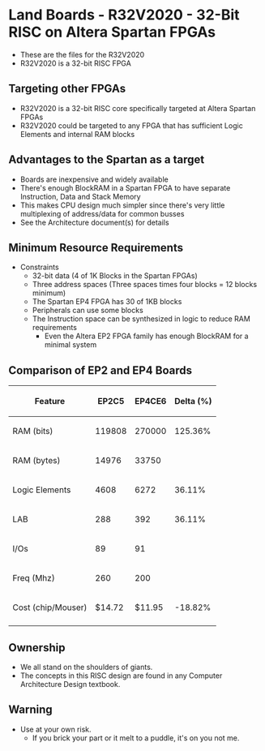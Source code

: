 = Land Boards - R32V2020 - 32-Bit RISC on Altera Spartan FPGAs =

* These are the files for the R32V2020
* R32V2020 is a 32-bit RISC FPGA

== Targeting other FPGAs ==

* R32V2020 is a 32-bit RISC core specifically targeted at Altera Spartan FPGAs
* R32V2020 could be targeted to any FPGA that has sufficient Logic Elements and internal RAM blocks

== Advantages to the Spartan as a target ==

* Boards are inexpensive and widely available
* There's enough BlockRAM in a Spartan FPGA to have separate Instruction, Data and Stack Memory
* This makes CPU design much simpler since there's very little multiplexing of address/data for common busses
* See the Architecture document(s) for details

== Minimum Resource Requirements ==

* Constraints
** 32-bit data (4 of 1K Blocks in the Spartan FPGAs)
** Three address spaces (Three spaces times four blocks = 12 blocks minimum)
** The Spartan EP4 FPGA has 30 of 1KB blocks
** Peripherals can use some blocks
** The Instruction space can be synthesized in logic to reduce RAM requirements
*** Even the Altera EP2 FPGA family has enough BlockRAM for a minimal system

== Comparison of EP2 and EP4 Boards ==
{| class="wikitable"
! Feature
! EP2C5
! EP4CE6 
! Delta (%)
|-
| RAM (bits)
| 119808
| 270000
| 125.36%
|-
| RAM (bytes)
| 14976
| 33750
| 
|-
| Logic Elements
| 4608
| 6272
| 36.11%
|-
| LAB
| 288
| 392
| 36.11%
|-
| I/Os
| 89
| 91
| 
|-
| Freq (Mhz)
| 260
| 200
| 
|-
| Cost (chip/Mouser)
| $14.72
| $11.95
| -18.82%
|-
|}

== Ownership ==

* We all stand on the shoulders of giants.
* The concepts in this RISC design are found in any Computer Architecture Design textbook.

== Warning ==

* Use at your own risk.
** If you brick your part or it melt to a puddle, it's on you not me.
